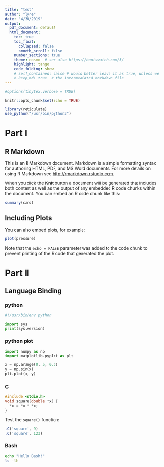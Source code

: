 ```yaml
---
title: "test"
author: "lyre"
date: "4/30/2019"
output:
  pdf_document: default
  html_document: 
    toc: true
    toc_float:
      collapsed: false
      smooth_scroll: false
    number_sections: true
    theme: cosmo  # see also https://bootswatch.com/3/
    highlight: tango
    code_folding: show
    # self_contained: false # would better leave it as true, unless we are hosting a website
    # keep_md: true  # the intermediated markdown file
---
```


```r
#options(tinytex.verbose = TRUE)

knitr::opts_chunk$set(echo = TRUE)

library(reticulate)
use_python("/usr/bin/python3")
```

# Part I

## R Markdown

This is an R Markdown document. Markdown is a simple formatting syntax for authoring HTML, PDF, and MS Word documents. For more details on using R Markdown see <http://rmarkdown.rstudio.com>.

When you click the **Knit** button a document will be generated that includes both content as well as the output of any embedded R code chunks within the document. You can embed an R code chunk like this:

```r
summary(cars)
```

## Including Plots

You can also embed plots, for example:

```r
plot(pressure)
```

Note that the `echo = FALSE` parameter was added to the code chunk to prevent printing of the R code that generated the plot.

# Part II

## Language Binding {.tabset}



### python 

```python
#!/usr/bin/env python

import sys
print(sys.version)

```
 
### python plot {.unnumbered}

```python
import numpy as np
import matplotlib.pyplot as plt

x = np.arange(0, 5, 0.1)
y = np.sin(x)
plt.plot(x, y)

```


### C {.unnumbered}

```c
#include <stdio.h>
void square(double *x) {
  *x = *x * *x;
}
```

Test the `square()` function:

```r
.C('square', 9)
.C('square', 123)
```

### Bash

```bash
echo "Hello Bash!"
ls -lh
```

